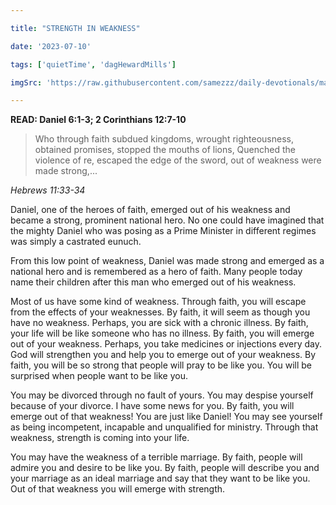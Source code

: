 ```yaml
---

title: "STRENGTH IN WEAKNESS"

date: '2023-07-10'

tags: ['quietTime', 'dagHewardMills']

imgSrc: 'https://raw.githubusercontent.com/samezzz/daily-devotionals/main/images/evangelist-dag.jpg'

---
```


**READ: Daniel 6:1-3; 2 Corinthians 12:7-10**

>Who through faith subdued kingdoms, wrought righteousness, obtained promises, stopped the mouths of lions, Quenched the violence of  re, escaped the edge of the sword, out of weakness were made strong,... 

*Hebrews 11:33-34*

Daniel, one of the heroes of faith, emerged out of his weakness and became a strong, prominent national hero. No one could have imagined that the mighty Daniel who was posing as a Prime Minister in different regimes was simply a castrated eunuch. 

From this low point of weakness, Daniel was made strong and emerged as a national hero and is remembered as a hero of faith. Many people today name their children after this man who emerged out of his weakness. 

Most of us have some kind of weakness. Through faith, you will escape from the effects of your weaknesses. By faith, it will seem as though you have no weakness. Perhaps, you are sick with a chronic illness. By faith, your life will be like someone who has no illness. By faith, you will emerge out of your weakness. Perhaps, you take medicines or injections every day. God will strengthen you and help you to emerge out of your weakness. By faith, you will be so strong that people will pray to be like you. You will be surprised when people want to be like you.

You may be divorced through no fault of yours. You may despise yourself because of your divorce. I have some news for you. By faith, you will emerge out of that weakness! You are just like Daniel! You may see yourself as being incompetent, incapable and unqualified for ministry. Through that weakness, strength is coming into your life. 

You may have the weakness of a terrible marriage. By faith, people will admire you and desire to be like you. By faith, people will describe you and your marriage as an ideal marriage and say that they want to be like you. Out of that weakness you will emerge with strength. 
